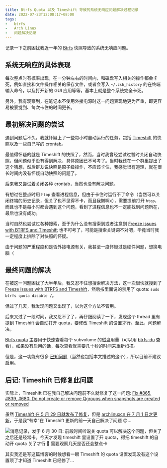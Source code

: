 ```yaml
---
title: Btrfs Quota 以及 Timeshift 导致的系统无响应问题解决过程记录
date: 2022-07-23T12:08:17+08:00
tags:
-   btrfs
-   Arch Linux
-   问题解决记录
---
```


记录一下之前困扰我近一年的 [Btrfs](https://wiki.archlinux.org/title/Btrfs) 快照导致的系统无响应问题。

<Excerpt />

## 系统无响应的具体表现

每次整点时有概率出现，在一分钟左右的时间内，和磁盘写入相关的操作都会卡死，例如直接和文件操作相关的保存文件，或者会写入 `~/.zsh_history` 的在终端输入命令，以及打开新的 GUI 应用等等，基本上就是整个系统完全卡死。

另外，我有观察到，在笔记本不使用外接电源时这一问题表现地更为严重，即更容易被察觉到、每次卡住的时间更长。

## 最初解决问题的尝试

遇到问题后不久，我就怀疑上了一些每小时自动运行的任务，包括 [Timeshift](https://github.com/linuxmint/timeshift) 的快照以及一些自己写的 crontab。

最值得怀疑的就是 Timeshift 的快照了，然而，当时我曾经尝试过暂时关闭自动快照，但问题似乎没有得到解决，具体原因已不可考了。当时我还在一个群里提出了这个猜想，然后群友说快照是原子级操作，不应该卡住，我感觉很有道理，就在很长时间内没有怀疑自动快照的问题了。

后来我又尝试着关闭各种 crontab，当然也没有解决问题。

有想过在整点时用 `htop` 查看进程信息，但由于卡住时运行不了命令（当然可以关闭终端的历史记录，但关了也不见得不卡，而且我懒啊x），需要提前打开 `htop`，而且也不是每小时都会遇到这个问题，看到了进程信息也不一定能找到问题所在，最后也没有成功。

当时自然也尝试过各种搜索，至于为什么没有搜索到或者注意到 [Freeze issues with BTRFS and Timeshift](https://forum.manjaro.org/t/freeze-issues-with-btrfs-and-timeshift/22005) 也不可考了，可能是搜索关键词不对吧，毕竟当时我一定程度上排除了对快照的怀疑。

由于问题的严重程度和是否外接电源有关，我甚至一度怀疑过是硬件问题，想换电脑（

## 最终问题的解决

在被这一问题困扰了大半年后，我又忍不住想搜索解决方法，这一次很快就搜到了 [Freeze issues with BTRFS and Timeshift](https://forum.manjaro.org/t/freeze-issues-with-btrfs-and-timeshift/22005)，然后按里面说的禁用了 quota: `sudo btrfs quota disable /`。

但过了几天，我发现问题又出现了，以为这个方法不管用。

后来又过了一段时间，我又忍不了了，再仔细阅读了一下，发现这个 thread 里有提到 Timeshift 会自动打开 quota，要修改 Timeshift 的设置才行。至此，问题解决。

<Card title="关于 Brtfs Quota">

[Btrfs quota](https://wiki.archlinux.org/title/Btrfs#Quota) 主要用于快速查看每个 subvolume 的磁盘用量（可以用 [btrfs-du](https://github.com/nachoparker/btrfs-du) 查看），如果没有启用的话，每次查看就需要几十秒的时间来重新扫描。

但是，这一功能有很多 [已知问题](https://btrfs.wiki.kernel.org/index.php/Quota_support#Known_issues)（当然也包括本文描述的这个），所以目前不建议启用。

</Card>

## 后记: Timeshift 已修复此问题

实际上，Timeshift 已在我自己解决问题前不久就修复了这一问题: [Fix #865, #839, #680: Do not create or remove Qgroups when snapshots are created or removed](https://github.com/linuxmint/timeshift/commit/8d77b18fe7b725c11baefe721633561d755b3630)

虽然 [Timeshift 在 5 月 29 日就发布了修复](https://github.com/linuxmint/timeshift/releases/tag/v22.06.1)，但是 [archlinuxcn 在 7 月 1 日才更新](https://github.com/archlinuxcn/repo/commits/master/archlinuxcn/timeshift)，于是我“有幸”在 Timeshift 更新的前一天自己解决了问题 🙃...

![消息记录，发于 6 月 30 日: 前段时间听说关 quota 可以解决这个问题，但关了之后还是经常卡。今天才发现 timeshift 里设置了开 quota，得把 timeshift 的自动开 quota 关了才行 🌚 需要观察几天是否还会整点卡](~/images/2022/07/btrfs-quota-timeshift-message-screenshot.png)

其实我还是写这篇博客的时候想看一眼 Timeshift 的 quota 设置发现没有这个设置项了才知道 Timeshift 已经修了...

